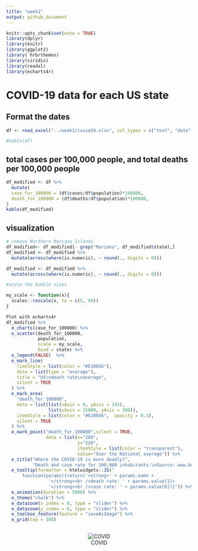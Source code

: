 ```yaml
---
title: "week1"
output: github_document
---
```


```r
knitr::opts_chunk$set(echo = TRUE)
library(dplyr)
library(knitr)
library(ggplot2)
library( hrbrthemes)
library(viridis)
library(readxl)
library(echarts4r)

```

# COVID-19 data for each US state 

## Format the dates

```r

df <- read_excel("../week1/covid19.xlsx", col_types = c("text", "date", "numeric", "numeric", "numeric", "numeric", "text", "numeric", "numeric"))

#kable(df)
```

## total cases per 100,000 people, and total deaths per 100,000 people

```r
df_modified <- df %>% 
  mutate(
  case_for_100000 = (df$cases/df$population)*100000,
  death_for_100000 = (df$deaths/df$population)*100000,
)
kable(df_modified)

```

## visualization

```r

# remove Northern Mariana Islands
df_modified<- df_modified[- grep("Mariana", df_modified$state),]
df_modified <- df_modified %>% 
  mutate(across(where(is.numeric), ~ round(., digits = 0)))
```


```r

df_modified <- df_modified %>% 
  mutate(across(where(is.numeric), ~ round(., digits = 0)))

#scale the bubble sizes

my_scale <- function(x){
  scales::rescale(x, to = c(5, 90))
}

Plot with echarts4r
df_modified %>%
  e_charts(case_for_100000) %>%
  e_scatter(death_for_100000,
            population,
            scale = my_scale,
            bind = state) %>%
  e_legend(FALSE)  %>%
  e_mark_line(
    lineStyle = list(color = "#E10056"),
    data = list(type = "average"),
    title = "US\ndeath rate\naverage",
    silent = TRUE
  ) %>%
  e_mark_area(
    "death_for_100000",
    data = list(list(xAxis = 0, yAxis = 143),
                list(xAxis = 15000, yAxis = 300)),
    itemStyle = list(color = "#E10056",  opacity = 0.3),
    silent = TRUE
  ) %>%
  e_mark_point("death_for_100000",silent = TRUE, 
               data = list(x="200", 
                           y="220", 
                           itemStyle = list(color = "transparent"),
                           value="Over the National average")) %>%
  e_title("Where the COVID-19 is more deadly?",
          "Death and case rate for 100,000 inhabitants.\nSource: www.buzzfeed.com\nLast accessed:17-03-2021\nAuthor: Vincent Manzanila") %>%
  e_tooltip(formatter = htmlwidgets::JS("
      function(params){return('<strong>' + params.name + 
                '</strong><br />death rate: ' + params.value[1]+ 
                '</strong><br />case rate: ' + params.value[0])}")) %>%
  e_animation(duration = 5000) %>%
  e_theme("chalk") %>% 
  e_datazoom(x_index = 0, type = "slider") %>% 
  e_datazoom(y_index = 0, type = "slider") %>%
  e_toolbox_feature(feature = "saveAsImage") %>%
  e_grid(top = 100)
  


```




<center>
![COVID](https://github.com/vincentmanz/Data-Visualization-For-Storytellers/blob/master/week2/COVID-per-state.gif)
</center>
